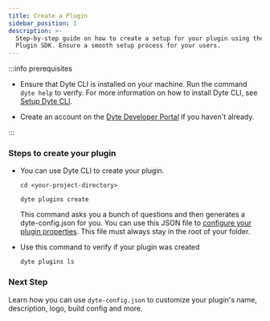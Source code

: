 ```yaml
---
title: Create a Plugin
sidebar_position: 1
description: >-
  Step-by-step guide on how to create a setup for your plugin using the Dyte
  Plugin SDK. Ensure a smooth setup process for your users.
---
```


:::info prerequisites

- Ensure that Dyte CLI is installed on your machine. Run the command `dyte help`
  to verify. For more information on how to install Dyte CLI, see
  [Setup Dyte CLI](/cli).

- Create an account on the [Dyte Developer Portal](https://dev.dyte.io) if you
  haven't already.

:::

### Steps to create your plugin

- You can use Dyte CLI to create your plugin.

  ```shell
  cd <your-project-directory>
  ```

  ```shell
  dyte plugins create
  ```

  This command asks you a bunch of questions and then generates a
  dyte-config.json for you. You can use this JSON file to
  [configure your plugin properties](/plugin-sdk/setup/customize). This file
  must always stay in the root of your folder.

- Use this command to verify if your plugin was created

  ```shell
  dyte plugins ls
  ```

### Next Step

Learn how you can use `dyte-config.json` to customize your plugin's name,
description, logo, build config and more.

<head>
  <title>Plugin SDK Create a Plugin</title>
  <meta name="description" content="Step-by-step guide on how to create a setup for your plugin using the Dyte Plugin SDK. Ensure a smooth setup process for your users.">
</head>
